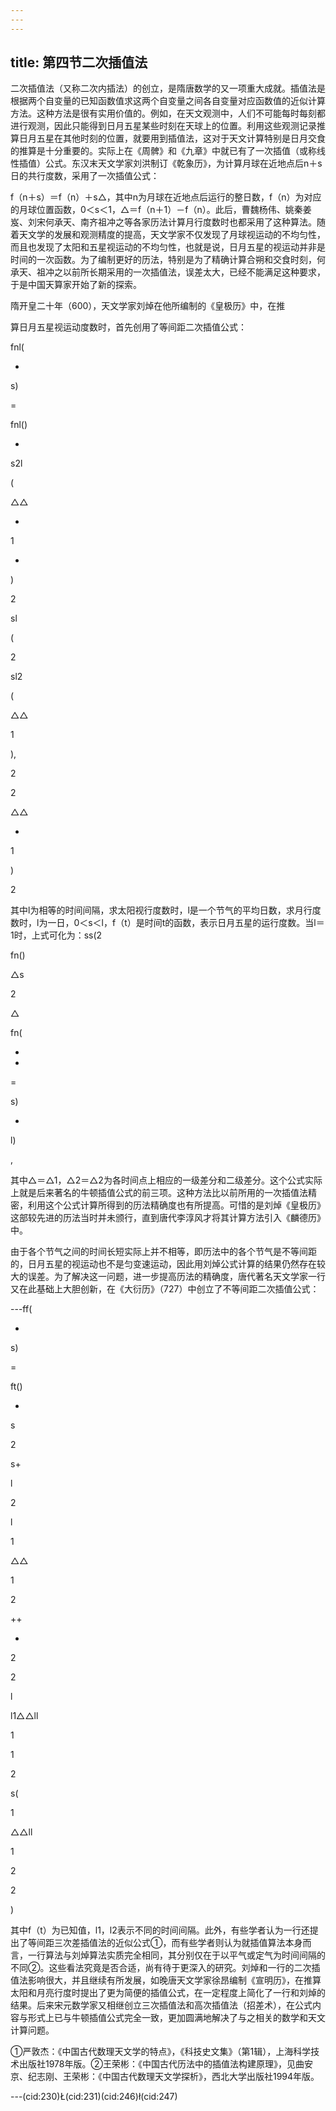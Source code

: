 ```yaml
---
---
---
```

title: 第四节二次插值法
---



二次插值法（又称二次内插法）的创立，是隋唐数学的又一项重大成就。插值法是根据两个自变量的已知函数值求这两个自变量之间各自变量对应函数值的近似计算方法。这种方法是很有实用价值的。例如，在天文观测中，人们不可能每时每刻都进行观测，因此只能得到日月五星某些时刻在天球上的位置。利用这些观测记录推算日月五星在其他时刻的位置，就要用到插值法，这对于天文计算特别是日月交食的推算是十分重要的。实际上在《周髀》和《九章》中就已有了一次插值（或称线性插值）公式。东汉末天文学家刘洪制订《乾象历》，为计算月球在近地点后n＋s日的共行度数，采用了一次插值公式：

f（n＋s）＝f（n）＋s△，其中n为月球在近地点后运行的整日数，f（n）为对应的月球位置函数，0＜s＜1，△＝f（n＋1）－f（n）。此后，曹魏杨伟、姚秦姜岌、刘宋何承天、南齐祖冲之等各家历法计算月行度数时也都采用了这种算法。随着天文学的发展和观测精度的提高，天文学家不仅发现了月球视运动的不均匀性，而且也发现了太阳和五星视运动的不均匀性，也就是说，日月五星的视运动并非是时间的一次函数。为了编制更好的历法，特别是为了精确计算合朔和交食时刻，何承天、祖冲之以前所长期采用的一次插值法，误差太大，已经不能满足这种要求，于是中国天算家开始了新的探索。

隋开皇二十年（600），天文学家刘焯在他所编制的《皇极历》中，在推

算日月五星视运动度数时，首先创用了等间距二次插值公式：

fnl(

+

s)

=

fnl()

+

s2l

(

△△

+

1

+

)

2

sl

(

2

sl2

(

△△

1

),

2

2

△△

+

1

)

2

其中l为相等的时间间隔，求太阳视行度数时，l是一个节气的平均日数，求月行度数时，l为一日，0＜s＜l，f（t）是时间t的函数，表示日月五星的运行度数。当l＝1时，上式可化为：ss(2

fn()

△s

2

△

fn(

+

+

=

s)

+

l)

,

其中△＝△1，△2＝△2为各时间点上相应的一级差分和二级差分。这个公式实际上就是后来著名的牛顿插值公式的前三项。这种方法比以前所用的一次插值法精密，利用这个公式计算所得到的历法精确度也有所提高。可惜的是刘焯《皇极历》这部较先进的历法当时并未颁行，直到唐代李淳风才将其计算方法引入《麟德历》中。

由于各个节气之间的时间长短实际上并不相等，即历法中的各个节气是不等间距的，日月五星的视运动也不是匀变速运动，因此用刘焯公式计算的结果仍然存在较大的误差。为了解决这一问题，进一步提高历法的精确度，唐代著名天文学家一行又在此基础上大胆创新，在《大衍历》（727）中创立了不等间距二次插值公式：

---ff(

+

s)

=

ft()

+

s

2

s+

l

2

l

1

△△

1

2

++

+

2

2

l

l1△△ll

1

1

2

s(

1

△△ll

1

2

2

)

其中f（t）为已知值，l1，l2表示不同的时间间隔。此外，有些学者认为一行还提出了等间距三次差插值法的近似公式①，而有些学者则认为就插值算法本身而言，一行算法与刘焯算法实质完全相同，其分别仅在于以平气或定气为时间间隔的不同②。这些看法究竟是否合适，尚有待于更深入的研究。刘焯和一行的二次插值法影响很大，并且继续有所发展，如晚唐天文学家徐昂编制《宣明历》，在推算太阳和月亮行度时提出了更为简便的插值公式，在一定程度上简化了一行和刘焯的结果。后来宋元数学家又相继创立三次插值法和高次插值法（招差术），在公式内容与形式上已与牛顿插值公式完全一致，更加圆满地解决了与之相关的数学和天文计算问题。

①严敦杰：《中国古代数理天文学的特点》，《科技史文集》（第1辑），上海科学技术出版社1978年版。②王荣彬：《中国古代历法中的插值法构建原理》，见曲安京、纪志刚、王荣彬：《中国古代数理天文学探析》，西北大学出版社1994年版。

---(cid:230)Ł(cid:231)(cid:246)ł(cid:247)